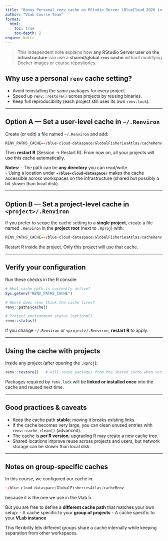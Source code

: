 ```yaml
---
title: "Bonus Personal renv cache on RStudio Server (BlueCloud 2026 infrastructure)"
author: "VLab Course Team"
format:
  html:
    toc: true
    toc-depth: 2
engine: knitr
---
```


> This independent note explains how **any RStudio Server user on the infrastructure** can use a **shared/global `renv` cache** without modifying Docker images or course repositories.

## Why use a personal `renv` cache setting?
- Avoid reinstalling the same packages for every project.  
- Speed up `renv::restore()` across projects by reusing binaries.  
- Keep full reproducibility (each project still uses its own `renv.lock`).

---

## Option A — Set a user-level cache in `~/.Renviron`
Create (or edit) a file named `~/.Renviron` and add:

```r
RENV_PATHS_CACHE=~/blue-cloud-dataspace/GlobalFisheriesAtlas/cacheRenv
```

Then **restart R** (Session → Restart R). From now on, all your projects will use this cache automatically.

**Notes:**
- The path can be **any directory** you can read/write.  
- Using a location under **`~/blue-cloud-dataspace/`** makes the cache accessible across workspaces on the infrastructure (shared but possibly a bit slower than local disk).

---

## Option B — Set a project-level cache in `<project>/.Renviron`
If you prefer to scope the cache setting to a **single project**, create a file named `.Renviron` in the **project root** (next to `.Rproj`) with:

```r
RENV_PATHS_CACHE=~/blue-cloud-dataspace/GlobalFisheriesAtlas/cacheRenv
```

Restart R inside the project. Only this project will use that cache.

---

## Verify your configuration
Run these checks in the R console:

```r
# What cache path is currently active?
Sys.getenv("RENV_PATHS_CACHE")

# Where does renv think the cache lives?
renv::paths$cache()

# Project environment status (optional)
renv::status()
```

If you change `~/.Renviron` or `<project>/.Renviron`, **restart R** to apply.

---

## Using the cache with projects
Inside any project (after opening the `.Rproj`):

```r
renv::restore()   # will reuse packages from the shared cache when versions match
```

Packages required by `renv.lock` will be **linked or installed once** into the cache and reused next time.

---

## Good practices & caveats
- Keep the cache path **stable**; moving it breaks existing links.  
- If the cache becomes very large, you can clean unused entries with `renv::cache_clean()` (advanced).  
- The cache is **per R version**; upgrading R may create a new cache tree.  
- Shared locations improve reuse across projects and users, but network storage can be slower than local disk.

---

## Notes on group-specific caches
In this course, we configured our cache in:

```r
~/blue-cloud-dataspace/GlobalFisheriesAtlas/cacheRenv
```

because it is the one we use in the Vlab 5.

But you are free to define a **different cache path** that matches your own setup:
- A cache specific to your **group of projects**
- A cache specific to your **VLab instance**

This flexibility lets different groups share a cache internally while keeping separation from other workspaces.
